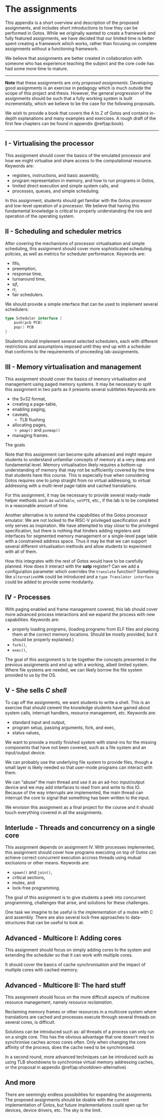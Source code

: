 # The assignments {#ap:assignments}

This appendix is a short overview and description of the proposed assignments, and includes short introductions to how they can be performed in Gotos.
While we originally wanted to create a framework *and* fully featured assignments, we have decided that our limited time is better spent creating a framework which works, rather than focusing on complete assignments without a functioning framework.

We believe that assignments are better created in collaboration with someone who has experience teaching the subject and the core code has had some more time to mature.

---

**Note** that these assignments are only *proposed assignments*.
Developing good assignments is an exercise in pedagogy which is much outside the scope of this project and thesis.
However, the general progression of the assignments should be such that a fully working system is built incrementally, which we believe to be the case for the following proposals.

We wish to provide a book that covers the A to Z of Gotos and contains in-depth explanations and many examples and exercises.
A rough draft of the first few chapters can be found in appendix\ \@ref(ap:book).

---

## I - Virtualising the processor {#sec:assignment-i}

This assignment should cover the basics of the emulated processor and how we might virtualise and share access to the computational resource.
Keywords are:

- registers, instructions, and basic assembly,
- program representation in memory, and how to run programs in Gotos,
- limited direct execution and simple system calls, and
- processes, queues, and simple scheduling.

In this assignment, students should get familiar with the Gotos processor and low-level operation of a processor.
We believe that having this fundamental knowledge is critical to properly understanding the role and operation of the operating system.

## II - Scheduling and scheduler metrics {#sec:assignment-ii}

After covering the mechanisms of processor virtualisation and simple scheduling, this assignment should cover more sophisticated scheduling policies, as well as metrics for scheduler performance.
Keywords are:

- fifo,
- preemption,
- response time,
- turnaround time,
- sjf,
- rr,
- fair schedulers.

We should provide a simple interface that can be used to implement several schedulers:

```.go
type Scheduler interface {
    push(pcb PCB)
    pop() PCB
}
```

Students should implement several selected schedulers, each with different restrictions and assumptions imposed until they end up with a scheduler that conforms to the requirements of proceeding lab-assignments.

## III - Memory virtualisation and management {#sec:assignment-iii}

This assignment should cover the basics of memory virtualisation and management using paged memory systems.
It may be necessary to split this assignment in two parts as it presents several subtleties 
Keywords are:

- the Sv32 format,
- creating a page-table,
- enabling paging,
- caveats,
    - TLB flushing
- allocating pages,
    - `pmap()` and `punmap()`
- managing frames.

The goals

Note that this assignment can become quite advanced and might require students to understand unfamiliar concepts of memory at a very deep and fundamental level.
Memory virtualisation likely requires a bottom-up understanding of memory that may not be sufficiently covered by the time that students have this course.
This is especially true when considering Gotos requires one to jump straight from no virtual addressing, to virtual addressing with a multi-level page-table and cached translations.

For this assignment, it may be necessary to provide several ready-made helper methods such as `walkTable`, `setPTE`, etc., if the lab is to be completed in a reasonable amount of time.

Another alternative is to extend the capabilities of the Gotos processor emulator.
We are not locked to the RISC-V privileged specification and it only serves as inspiration.
We have attempted to stay close to the privileged specification, but there is nothing that hinders adding registers and interfaces for segmented memory management or a single-level page table with a constrained address space.
Thus it may be that we can support several different virtualisation methods and allow students to experiment with all of them.

How this integrates with the rest of Gotos would have to be carefully planned.
How does it interact with the **satp** register?
Can we add a configuration parameter which overrides the `translate` function? Something like `alternativeVMA` could be introduced and a `type Translator interface` could be added to provide some modularity.

## IV - Processes {#sec:assignment-iv}

With paging enabled and frame management covered, this lab should cover more advanced process interactions and we expand the process with new capabilities.
Keywords are:

- properly loading programs, (loading programs from ELF files and placing them at the correct memory locations. Should be mostly provided, but it should be properly explained.)
- `fork()`,
- `exec()`,

The goal of this assignment is to tie together the concepts presented in the previous assignments and end up with a working, albeit limited system.
Where file systems are needed, we can likely borrow the file system provided to us by the OS.

## V - She sells *C shell*

To cap off the assignments, we want students to write a shell.
This is an exercise that should cement the knowledge students have gained about system calls, interrupt handlers, resource management, etc.
Keywords are:

- standard input and output,
- program setup, passing arguments, fork, and exec,
- status values,

We want to provide a mostly finished system with stand-ins for the missing components that have not been covered, such as a file system and an input/output device.

We can probably use the underlying file system to provide files, though a small layer is likely needed so that user-mode programs can interact with them.

We can "abuse" the main thread and use it as an ad-hoc input/output device and we may add interfaces to read from and write to this IO.
Because of the way interrupts are implemented, the main thread can interrupt the core to signal that something has been written to the input.

We envision this assignment as a final project for the course and it should touch everything covered in all the assignments.

## Interlude - Threads and concurrency on a single core

This assignment depends on assignment IV.
With processes implemented, this assignment should cover how programs executing on top of Gotos can achieve correct concurrent execution accross threads using mutual exclusions or other means.
Keywords are:

- `spawn()` and `join()`,
- critical sections,
- mutex, and
- lock-free programming.

The goal of this assignment is to give students a peek into concurrent programming, challenges that arise, and solutions for these challenges.

One task we imagine to be useful is the implementation of a mutex with C and assembly.
There are also several lock-free approaches to data-structures that can be useful to look at.

## Advanced - Multicore I: Adding cores

This assignment should focus on simply adding cores to the system and extending the scheduler so that it can work with multiple cores.

It should cover the basics of cache synchronisation and the impact of multiple cores with cached memory.

## Advanced - Multicore II: The hard stuff

This assignment should focus on the more difficult aspects of multicore resource management, namely *resource reclamation*.

Reclaiming memory frames or other resources in a multicore system where translations are cached and processes execute through several threads on several cores, is difficult.

Solutions can be introduced such as: all threads of a process can only run on a single core.
This has the obvious advantage that one doesn't need to synchronise caches across cores often.
Only when changing the core affinity of the process, does the cache need to be synchronised.

In a second round, more advanced techniques can be introduced such as using TLB shootdowns to synchronise virtual memory addressing caches, or the proposal in appendix\ \@ref(ap:shootdown-alternative).

## And more

There are seemingly endless possibilities for expanding the assignments.
The proposed assignments should be doable with the current implementation of Gotos, but future implementations could open up for devices, device drivers, etc.
The sky is the limit.

